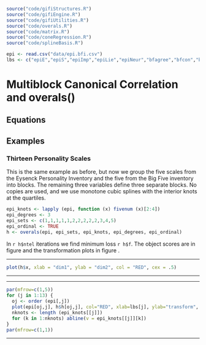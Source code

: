```r
source("code/gifiStructures.R")
source("code/gifiEngine.R")
source("code/gifiUtilities.R")
source("code/overals.R")
source("code/matrix.R")
source("code/coneRegression.R")
source("code/splineBasis.R")
```

```r
epi <- read.csv("data/epi.bfi.csv")
lbs <- c("epiE","epiS","epiImp","epiLie","epiNeur","bfagree","bfcon","bfext","bfneur","bfopen","bdi","traitanx","statanx")
```

# Multiblock Canonical Correlation and overals()

## Equations

## Examples

### Thirteen Personality Scales

This is the same example as before, but now we group the five scales from the Eysenck Personality Inventory and the five from the Big Five inventory into blocks. The remaining three variables define three separate blocks. No copies are used, and we use monotone cubic splines with the interior knots at the quartiles.


```r
epi_knots <- lapply (epi, function (x) fivenum (x)[2:4])
epi_degrees <- 3
epi_sets <- c(1,1,1,1,1,2,2,2,2,2,3,4,5)
epi_ordinal <- TRUE
h <- overals(epi, epi_sets, epi_knots, epi_degrees, epi_ordinal)
```
In `r h$ntel` iterations we find minimum loss `r h$f`. The object scores are in figure
 and the transformation plots in figure
.
<hr>
```r
plot(h$x, xlab = "dim1", ylab = "dim2", col = "RED", cex = .5)
```
<center>
</center>
<hr>

<hr>
```r
par(mfrow=c(1,5))
for (j in 1:13) {
  oj <- order (epi[,j])
  plot(epi[oj,j], h$h[oj,j], col="RED", xlab=lbs[j], ylab="transform", type= "l", lwd = 3)
  nknots <- length (epi_knots[[j]])
  for (k in 1:nknots) abline(v = epi_knots[[j]][k])
}
par(mfrow=c(1,1))
```
<center>
</center>
<hr>
